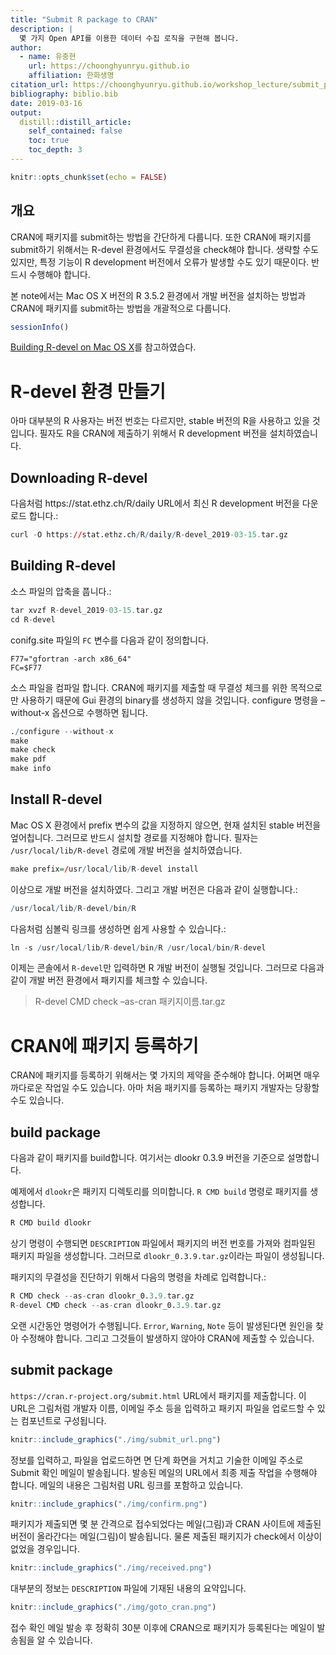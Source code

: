 ```yaml
---
title: "Submit R package to CRAN"
description: |
  몇 가지 Open API를 이용한 데이터 수집 로직을 구현해 봅니다.  
author:
  - name: 유충현
    url: https://choonghyunryu.github.io
    affiliation: 한화생명
citation_url: https://choonghyunryu.github.io/workshop_lecture/submit_package
bibliography: biblio.bib
date: 2019-03-16
output:
  distill::distill_article:
    self_contained: false  
    toc: true
    toc_depth: 3    
---
```


```r
knitr::opts_chunk$set(echo = FALSE)
```

## 개요

CRAN에 패키지를 submit하는 방법을 간단하게 다룹니다. 또한 CRAN에 패키지를 submit하기 위해서는 R-devel 환경에서도 무결성을 check해야 합니다. 생략할 수도 있지만, 특정 기능이 R development 버전에서 오류가 발생할 수도 있기 때문이다. 반드시 수행해야 합니다.

본 note에서는 Mac OS X 버전의 R 3.5.2 환경에서 개발 버전을 설치하는 방법과 CRAN에 패키지를 submit하는 방법을 개괄적으로 다룹니다.

```r
sessionInfo()
```

[Building R-devel on Mac OS X](https://tomizonor.wordpress.com/2013/09/26/build-r-devel-mac/){target="_blank"}를 참고하였습다.

# R-devel 환경 만들기
아마 대부분의 R 사용자는 버전 번호는 다르지만, stable 버전의 R을 사용하고 있을 것입니다. 필자도 R을 CRAN에 제출하기 위해서 R development 버전을 설치하였습니다.

## Downloading R-devel

다음처럼 https://stat.ethz.ch/R/daily URL에서 최신 R development 버전을 다운로드 합니다.:

```r
curl -O https://stat.ethz.ch/R/daily/R-devel_2019-03-15.tar.gz
```

## Building R-devel

소스 파일의 압축을 풉니다.:

```r
tar xvzf R-devel_2019-03-15.tar.gz
cd R-devel
```

conifg.site 파일의 `FC` 변수를 다음과 같이 정의합니다.

```
F77="gfortran -arch x86_64"
FC=$F77
```
소스 파일을 컴파일 합니다. CRAN에 패키지를 제출할 때 무결성 체크를 위한 목적으로만 사용하기 때문에 Gui 환경의 binary를 생성하지 않을 것입니다. configure 명령을 --without-x 옵션으로 수행하면 됩니다.

```r
./configure --without-x
make
make check
make pdf
make info
```

## Install R-devel
Mac OS X 환경에서 prefix 변수의 값을 지정하지 않으면, 현재 설치된 stable 버전을 엎어칩니다. 그러므로 반드시 설치할 경로를 지정해야 합니다. 필자는 `/usr/local/lib/R-devel` 경로에 개발 버전을 설치하였습니다.

```r
make prefix=/usr/local/lib/R-devel install
```

이상으로 개발 버전을 설치하였다. 그리고 개발 버전은 다음과 같이 실행합니다.:

```r
/usr/local/lib/R-devel/bin/R
```

다음처럼 심볼릭 링크를 생성하면 쉽게 사용할 수 있습니다.:

```r
ln -s /usr/local/lib/R-devel/bin/R /usr/local/bin/R-devel
```

이제는 콘솔에서 `R-devel`만 입력하면 R 개발 버전이 실행될 것입니다. 그러므로 다음과 같이 개발 버전 환경에서 패키지를 체크할 수 있습니다.

> R-devel CMD check --as-cran 패키지이름.tar.gz 

# CRAN에 패키지 등록하기
CRAN에 패키지를 등록하기 위해서는 몇 가지의 제약을 준수해야 합니다. 어쩌면 매우 까다로운 작업일 수도 있습니다. 아마 처음 패키지를 등록하는 패키지 개발자는 당황할 수도 있습니다.

## build package
다음과 같이 패키지를 build합니다. 여기서는 dlookr 0.3.9 버전을 기준으로 설명합니다.

예제에서 `dlookr`은 패키지 디렉토리를 의미합니다. `R CMD build` 명령로 패키지를 생성합니다.

```r
R CMD build dlookr
```

상기 명령이 수행되면 `DESCRIPTION` 파일에서 패키지의 버전 번호를 가져와 컴파일된 패키지 파일을 생성합니다. 그러므로 `dlookr_0.3.9.tar.gz`이라는 파일이 생성됩니다.

패키지의 무결성을 진단하기 위해서 다음의 명령을 차례로 입력합니다.:

```r
R CMD check --as-cran dlookr_0.3.9.tar.gz
R-devel CMD check --as-cran dlookr_0.3.9.tar.gz
```

오랜 시간동안 명령어가 수행됩니다. `Error`, `Warning`, `Note` 등이 발생된다면 원인을 찾아 수정해야 합니다. 그리고 그것들이 발생하지 않아야 CRAN에 제출할 수 있습니다.

## submit package

`https://cran.r-project.org/submit.html` URL에서 패키지를 제출합니다. 이 URL은 그림\ref{fig:submit_url}처럼 개발자 이름, 이메일 주소 등을 입력하고 패키지 파일을 업로드할 수 있는 컴포넌트로 구성됩니다.

```r
knitr::include_graphics("./img/submit_url.png")
```

정보를 입력하고, 파일을 업로드하면 면 단계 화면을 거치고 기술한 이메일 주소로 Submit 확인 메일이 발송됩니다. 발송된 메일의 URL에서 최종 제출 작업을 수행해야 합니다. 메일의 내용은 그림\ref{fig:confirm}처럼 URL 링크를 포함하고 있습니다.

```r
knitr::include_graphics("./img/confirm.png")
```

패키지가 제출되면 몇 분 간격으로 접수되었다는 메일(그림\ref{fig:received})과 CRAN 사이트에 제출된 버전이 올라간다는 메일(그림\ref{fig:goto_cran})이 발송됩니다. 물론 제출된 패키지가 check에서 이상이 없었을 경우입니다.

```r
knitr::include_graphics("./img/received.png")
```

대부분의 정보는 `DESCRIPTION` 파일에 기재된 내용의 요약입니다.

```r
knitr::include_graphics("./img/goto_cran.png")
```

접수 확인 메일 발송 후 정확히 30분 이후에 CRAN으로 패키지가 등록된다는 메일이 발송됨을 알 수 있습니다.


